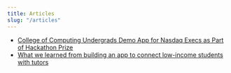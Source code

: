```yaml
---
title: Articles
slug: "/articles"
---
```


- [College of Computing Undergrads Demo App for Nasdaq Execs as Part of Hackathon Prize](https://www.ic.gatech.edu/news/587332/college-computing-undergrads-demo-app-nasdaq-execs-part-hackathon-prize)
- [What we learned from building an app to connect low-income students with tutors](https://medium.com/hack4impact/what-we-learned-from-building-an-app-to-connect-low-income-students-with-tutors-66a92a2ce3a)

